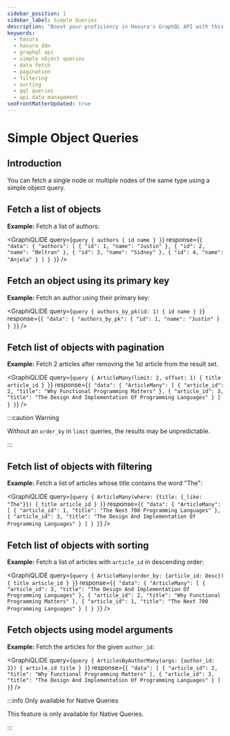 ```yaml
---
sidebar_position: 1
sidebar_label: Simple Queries
description: "Boost your proficiency in Hasura's GraphQL API with this comprehensive guide on simple object queries. Learn how to fetch single or multiple nodes, use pagination, sorting and filtering to streamline your data fetching process and more."
keywords:
  - hasura
  - hasura ddn
  - graphql api
  - simple object queries
  - data fetch
  - pagination 
  - filtering
  - sorting
  - gql queries 
  - api data management
seoFrontMatterUpdated: true
---
```



# Simple Object Queries

## Introduction

You can fetch a single node or multiple nodes of the same type using a simple object query.

## Fetch a list of objects

**Example:** Fetch a list of authors:

<GraphiQLIDE
  query={`query {
  authors {
    id
    name
  }
}`}
  response={`{
  "data": {
    "authors": [
      {
        "id": 1,
        "name": "Justin"
      },
      {
        "id": 2,
        "name": "Beltran"
      },
      {
        "id": 3,
        "name": "Sidney"
      },
      {
        "id": 4,
        "name": "Anjela"
      }
    ]
  }
}`}
/>

## Fetch an object using its primary key

**Example:** Fetch an author using their primary key:

<GraphiQLIDE
  query={`query {
  authors_by_pk(id: 1) {
    id
    name
  }
}`}
  response={`{
  "data": {
    "authors_by_pk": {
      "id": 1,
      "name": "Justin"
    }
  }
}`}
/>

## Fetch list of objects with pagination

**Example:** Fetch 2 articles after removing the 1st article from the result set.

<GraphiQLIDE
  query={`query {
  ArticleMany(limit: 2, offset: 1) {
    title
    article_id
    }
}`}
  response={`{
  "data": {
    "ArticleMany": [
      {
        "article_id": 2,
        "title": "Why Functional Programming Matters"
      },
      {
        "article_id": 3,
        "title": "The Design And Implementation Of Programming Languages"
      }
    ]
  }
}`}
/>

:::caution Warning

Without an `order_by` in `limit` queries, the results may be unpredictable.

:::

## Fetch list of objects with filtering

**Example:** Fetch a list of articles whose title contains the word "The":

<GraphiQLIDE
  query={`query {
  ArticleMany(where: {title: {_like: "The"}}) {
    title
    article_id
  }
}`}
  response={`{
  "data": {
    "ArticleMany": [
      {
        "article_id": 1,
        "title": "The Next 700 Programming Languages"
      },
      {
        "article_id": 3,
        "title": "The Design And Implementation Of Programming Languages"
      }
    ]
  }
}`}
/>

## Fetch list of objects with sorting

**Example:** Fetch a list of articles with `article_id` in descending order:

<GraphiQLIDE
  query={`query {
  ArticleMany(order_by: {article_id: Desc}) {
    title
    article_id
  }
}`}
  response={`{
  "data": {
    "ArticleMany": [
      {
        "article_id": 3,
        "title": "The Design And Implementation Of Programming Languages"
      },
      {
        "article_id": 2,
        "title": "Why Functional Programming Matters"
      },
      {
        "article_id": 1,
        "title": "The Next 700 Programming Languages"
      }
    ]
  }
}`}
/>

## Fetch objects using model arguments

**Example:** Fetch the articles for the given `author_id`:

<GraphiQLIDE
  query={`query {
  ArticlesByAuthorMany(args: {author_id: 2}) {
      article_id
      title
    }
}`}
  response={`{
  "data": [
    {
      "article_id": 2,
      "title": "Why Functional Programming Matters"
    },
    {
      "article_id": 3,
      "title": "The Design And Implementation Of Programming Languages"
    }
  ]
}`}
/>

:::info Only available for Native Queries

This feature is only available for Native Queries.

:::